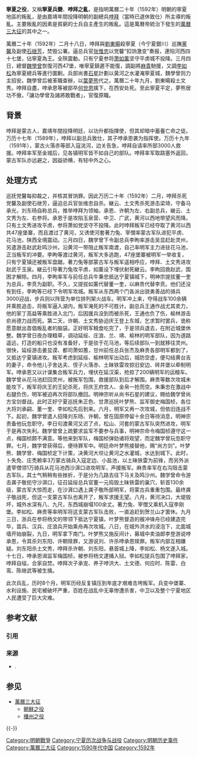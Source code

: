 {{Refimprove|time=2009-08-08T12:33:40+00:00}}
{{Infobox military conflict
| conflict    = 寧夏之役
|partof= 
| image       =  
| image_size  = 
| caption     =  
| date        = 1592年3月 –1592年10月12日
| place       = [[寧夏|寧夏]]
| coordinates =
| map_type    =
| latitude    =
| longitude   =
| map_size    =
| map_caption =
| territory   =
| result      = 明军勝利
| status      =
| combatant1  = 哱拜叛軍
| combatant2  = [[大明|大明]] 
| commander1  = [[劉東暘|劉東暘]]<br>[[哱拜|哱拜]]<br>哱承恩<br>許朝
| commander2  = [[魏學曾|魏學曾]]<br>[[麻貴|麻貴]]<br>[[李如松|李如松]]<br>[[葉夢熊|葉夢熊]]<br>[[梅國楨|梅國楨]]<br>[[龔子敬|龔子敬]]{{KIA}}<br>[[蕭如薰|蕭如薰]]<br>[[董一元|董一元]]<br>[[楊文_(嘉靖)|楊文]]
| strength1   = 48,000+{{sfn|Swope|2009|p=33}}
| strength2   = 40,000{{sfn|Swope|2009|p=33}}<br>400門[[佛郎机炮|佛郎机炮]]{{sfn|Swope|2009|p=30}}
| casualties1 = ?
| casualties2 = ?
| notes       =
}}
'''寧夏之役'''，又稱'''寧夏兵變'''、'''哱拜之亂'''，是指明萬曆二十年（1592年）明朝的寧夏地區的叛亂，是由嘉靖年間投降明朝的副總兵[[哱拜|哱拜]]（當時已退休致仕）所主導的叛亂。主要叛亂的因素是貧窮的士兵自主產生的叛亂。這是萬曆帝統治下發生的[[萬曆三大征|萬曆三大征]]的其中之一。

萬曆二十年（1592年）二月十八日，哱拜與[[劉東暘|劉東暘]]殺寧夏（今宁夏銀川）巡撫[[黨馨|黨馨]]及副使[[石继芳|石继芳]]，焚毁公署。逼总兵官[[张惟忠|张惟忠]]以党馨“扣饷激变”奏报，連陷河西四十七堡，佔寧夏為王。全陝震動。只有宁夏参将[[萧如薰|萧如薰]]坚守平虏城不投降。三月四日，總督[[魏學曾|魏學曾]]恢復河西47堡，唯寧夏鎮遲不能復，調副將[[麻貴|麻貴]]馳援，又調[[李如松|李如松]]為寧夏總兵等進行圍剿。兵部尚書[[石星|石星]]計劃以黃河之水灌淹寧夏城，魏學曾则力主招安。魏學曾后被革職查辦，以[[葉夢熊|葉夢熊]]代之。萬曆二十年九月，劉東暘殺土文秀。哱拜自盡，哱承恩等被部卒[[何世恩|何世恩]]擒下，在西安处死。至此寧夏平定，夢熊居功不傲，「讓功學曾及諸將敢戰者」，官復原職。

== 背景 ==
哱拜是蒙古人，嘉靖年間投降明廷，以功升都指揮使，但其却暗中蓄養亡命之徒。万历十七年（1589年），哱拜以副总兵致仕，其子哱承恩袭为指挥使。万历十九年（1591年），蒙古火落赤等部入寇洮河，边关告急，哱拜自请率所部3000人救援。哱拜率军至金城后，见各镇明军皆不如自己的部队。哱拜率军取路塞外返回，蒙古军队亦远避之，因益骄横，有轻中外之心。

== 处理方式 ==
巡抚党馨每抑裁之，并核其冒饷罪。因此万历二十年（1592年）二月，哱拜杀死党馨及副使石继芳，逼迫总兵官张维忠自杀。継云、土文秀杀死游击梁琦，守备马承光，刘东旸自称总兵，推举哱拜为领袖，承恩、许朝为左、右副总兵，継云、土文秀为左、右参将。承恩于是攻陷玉泉营、中卫、广武，黄河以西地带望风而降。只有土文秀进攻平虏，参将萧如党坚守不投降。此时哱拜叛军已经夺取了黄河以西共47座堡寨，而且渡过了黄河，又诱使河套著力兔、宰僧率蒙古军队进犯平虏、花马池，陕西全境震动。三月四日，魏学曾下令副总兵李昫率游击吴显赶赴灵州，另遣游击赵武赴鸣沙州，沿黄河一带阻止叛军南渡，自己率明军主力进驻花马池，正当叛军的冲要。李昫等渡过黄河，叛军大多逃跑，47座堡寨被明军一举收复，只有宁夏镇还被叛军盘踞。著力兔等部蒙古军与叛军遥相呼应，哱拜、土文秀进攻赵武于玉泉。継云引导著力兔攻平虏，如薰设下埋伏射死継云。李昫回救赵武，围困才解除。四月，李昫率军与前任总兵牛秉忠抵达宁夏镇城下，明神宗提拔董一奎为总兵，李贲为副职。不久，又提拔如薰代替董一奎，以麻贵代替李贲。他们还没有到任，李昫等已经下令明军攻城。叛军从东西两个门各派出骁勇善战的骑兵3000迎战，步兵则以阵营为单位排列架火战车。明军冲上来，夺得战车100余辆并乘胜追击，将叛军逼入湖内，叛军淹死的不可胜计。副总兵王通作战尤其卖力，他的家丁高益等乘胜进入北门，后因援兵没到而被杀死，王通也负了伤，榆林游击俞尚德力战而死。第二天，许朝、土文秀胁迫庆王登上东城，乞求暂时罢兵，诡称愿意献出首倡叛乱者的脑袋。正好明军粮食吃完了，于是领兵退去，在附近城堡休整。魏学曾日夜办理粮草，调动延绥、庄浪、兰、靖、榆林的明军部队，因为道路遥远，打造的船只也没有准备好，于是驻于花马池，等后续部队一到就移往灵州。很快，延绥游击姜显谟、都司萧如蕙，甘州前任总兵张杰及麻贵各部明军都到了，又抵达宁夏镇进攻。叛军考虑到延绥、榆林明军出动后，城防空虚，便勾结黄台吉的妻子，命令他儿子舍达夫、侄子火落赤、土昧铁雷攻掠旧安边、砖井堡以牵制明军。哱承恩又以计谋集合叛军兵力，埋伏在延汉渠，抢掠了200辆明军的运粮车。魏学曾从花马池赶回灵州，被叛军包围，救援部队到后才解围。麻贵等数次攻城未能攻下，叛军将庆王的王妃杀死，将庆王府宫人、金帛一抢而空。朱秉忠在激战中右腿负伤，明军被迫再次将部队撤回。明神宗听从尚书石星的建议，赐给魏学曾尚方宝剑督战。此时正好宁夏巡抚朱正色、甘肃巡抚叶梦熊、监军御史梅国桢，各位大将刘承嗣、董一奎、李如松先后到来。六月，明军又再一次攻城，但依旧连战不下。起初，魏学曾遣人招降刘东旸、许朝，曾在固原停留十余日等待消息，明神宗责备他玩忽职守。李日句渡黄河又迟了点，松山、河套的蒙古军队突然进攻，明军于是再次失利。魏学曾曾上疏要求监军不要参与兵事，明神宗命令梅国桢遵守这一点，梅国桢颇不满意。等他来到军队，梅国桢弹劾诸将观望，而定魏学曾玩忽职守罪。七月，魏学曾获得后，便待罪军中。明廷命叶梦熊接替他，赐“尚方剑”。叶梦熊、魏学曾、梅国桢定下计策，决黄河大坝让黄河之水灌城，水达到城下。此时，卜失免、庄秃赖率3万蒙古骑兵入寇定边、小盐池，以土昧铁雷为前锋，而另外派遣宰僧领1万骑兵从花马池西沙湃口进攻明军，声援叛军。麻贵率军在右沟阻击蒙古军队，其士气稍稍有些挫折，于是分为几路去往下马关及鸣沙州。魏学曾命令游击龚子敬扼守沙湃口，征召延绥总兵官董一元捣毁土昧铁雷的巢穴，斩首130余级，蒙古军大惊而走，在沙湃口遇上龚子敬所部明军，将蒙古兵重重包围。最终龚子敬战死，但这一支蒙古军队也离开了，叛军求援无望。八月，黄河决口，大堤毁坏，城外水深有八、九尺，东西城崩塌100余丈。著力兔、宰僧又乘机入寇李刚堡。李如松、麻贵等率明军将这支蒙古军队击败，一直追赶到贺兰山才罢休。九月三日，浙兵在参将杨文的带领下抵达宁夏镇，叶梦熊督造的艘冲锋舟已经建造完毕，苗兵、汉兵、庄浪兵开始乘舟再次攻城。八日，在城外洪水的浸泡下，北面城墙开始崩裂，九日，明军拿下南门。叶梦熊又施反间计，募城中卖油郎李登游说哱承恩，令其杀刘东阳、许朝赎罪，又游说刘、许杀哱承恩赎罪。叛军内部互相嫌疑。刘东阳杀土文秀，哱拜杀许朝、刘东阳，悬首城上降，李如松、杨文遂入城。十七日，哱承恩谒监军梅国桢，被参将杨文逮捕入狱。李如松提兵包围了哱拜家，哱拜自缢，合家自焚。哱拜次子承宠、养子哱洪大、土文德、何应时、陈雷、白鸾、陈继武等被生擒。

此次兵乱，历时8个月，明军历经反复镇压到年底才艰难击垮叛军。兵变中堡寨、水利设施、民宅被破坏严重，百姓在战乱中无辜惨遭杀害，中卫以及整个宁夏地区人民遭受了巨大灾难。

== 参考文献 ==
=== 引用 ===
{{Reflist}}

=== 来源 ===
{{ReflistH}}
* {{Citation |last = Swope |first = Kenneth M. |title = A Dragon's Head and a Serpent's Tail: Ming China and the First Great East Asian War, 1592-1598 |url = https://books.google.com/books?id=V6G50MaPJWMC&pg=PA27 |year = 2009 |publisher = University of Oklahoma Press |accessdate = 2021-10-05 |archive-date = 2021-10-05 |archive-url = https://web.archive.org/web/20211005044039/https://books.google.com/books?id=V6G50MaPJWMC&pg=PA27 |dead-url = no }}.
{{ReflistF}}

== 参见 ==
* [[萬曆三大征|萬曆三大征]]
** [[朝鮮之役|朝鮮之役]]
** [[播州之役|播州之役]]

{{-}}
{{萬曆三大征}}
{{明朝历史事件}}

[[Category:明朝戰爭|Category:明朝戰爭]]
[[Category:宁夏历次战争与战役|Category:宁夏历次战争与战役]]
[[Category:明朝历史事件|Category:明朝历史事件]]
[[Category:萬曆三大征|Category:萬曆三大征]]
[[Category:1590年代中国|Category:1590年代中国]]
[[Category:1592年|Category:1592年]]